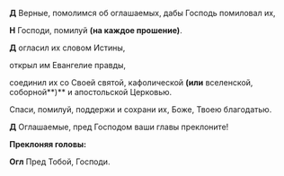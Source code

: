 **Д** Верные, помолимся об оглашаемых, дабы Господь помиловал их,

**Н** Господи, помилуй **(на каждое прошение)**.

**Д** огласил их словом Истины,

открыл им Евангелие правды,

соединил их со Своей святой, кафолической **(или** вселенской, соборной**)** и апостольской Церковью.

Спаси, помилуй, поддержи и сохрани их, Боже, Твоею благодатью.

**Д** Оглашаемые, пред Господом ваши главы преклоните!

**Преклоняя головы:**

**Огл** Пред Тобой, Господи.
